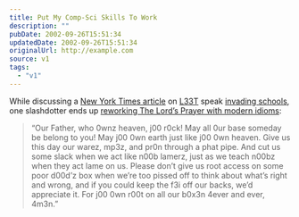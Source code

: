 ```yaml
---
title: Put My Comp-Sci Skills To Work
description: ""
pubDate: 2002-09-26T15:51:34
updatedDate: 2002-09-26T15:51:34
originalUrl: http://example.com
source: v1
tags:
  - "v1"
---
```


While discussing a [New York Times article][1] on [L33T][2] speak [invading schools][3], one slashdotter ends up [reworking The Lord&#8217;s Prayer with modern idioms][4]:

> &#8220;Our Father, who 0wnz heaven, j00 r0ck! May all 0ur base someday be belong to you! May j00 0wn earth just like j00 0wn heaven. Give us this day our warez, mp3z, and pr0n through a phat pipe. And cut us some slack when we act like n00b lamerz, just as we teach n00bz when they act lame on us. Please don&#8217;t give us root access on some poor d00d&#8217;z box when we&#8217;re too pissed off to think about what&#8217;s right and wrong, and if you could keep the f3i off our backs, we&#8217;d appreciate it. For j00 0wn r00t on all our b0x3n 4ever and ever, 4m3n.&#8221;

[1]: http://www.nytimes.com/2002/09/19/technology/circuits/19MESS.html "New York Times: Nu Shortcuts in School R 2 Much 4 Teachers (requires registration)"
[2]: http://www.tuxedo.org/~esr/jargon/html/entry/elite.html "The Jargon File: elite"
[3]: http://slashdot.org/article.pl?sid=02/09/19/157234&tid=146 "Slashdot: 'L33T' Speak Invades Schools"
[4]: http://slashdot.org/comments.pl?sid=40271&cid=4289950 "Slashdot comments: Lord's Prayer"
